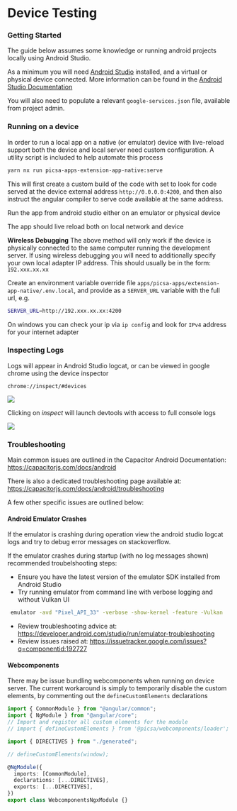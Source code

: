 # Device Testing

### Getting Started

The guide below assumes some knowledge or running android projects locally using Android Studio.

As a minimum you will need [Android Studio](https://developer.android.com/studio) installed, and a virtual or physical device connected.
More information can be found in the [Android Studio Documentation](https://developer.android.com/studio/run)

You will also need to populate a relevant `google-services.json` file, available from project admin.

### Running on a device

In order to run a local app on a native (or emulator) device with live-reload support both the device and local server need custom configuration.
A utility script is included to help automate this process

```sh
yarn nx run picsa-apps-extension-app-native:serve
```

This will first create a custom build of the code with set to look for code served at the device external address `http://0.0.0.0:4200`,
and then also instruct the angular compiler to serve code available at the same address.

Run the app from android studio either on an emulator or physical device

The app should live reload both on local network and device

**Wireless Debugging**
The above method will only work if the device is physically connected to the same computer running the development server.
If using wireless debugging you will need to additionally specify your own local adapter IP address. This should usually be in the form:
`192.xxx.xx.xx`

Create an environment variable override file `apps/picsa-apps/extension-app-native/.env.local`, and provide as a `SERVER_URL` variable with the full url, e.g.

```sh
SERVER_URL=http://192.xxx.xx.xx:4200
```

On windows you can check your ip via `ip config` and look for `IPv4` address for your internet adapter

### Inspecting Logs

Logs will appear in Android Studio logcat, or can be viewed in google chrome using the device inspector

`chrome://inspect/#devices`

![](./images/chrome-device-inspector.png)

Clicking on _inspect_ will launch devtools with access to full console logs

![](./images/chrome-device-inspector-2.png)

### Troubleshooting

Main common issues are outlined in the Capacitor Android Documentation:
https://capacitorjs.com/docs/android

There is also a dedicated troubleshooting page available at:
https://capacitorjs.com/docs/android/troubleshooting

A few other specific issues are outlined below:

#### Android Emulator Crashes

If the emulator is crashing during operation view the android studio logcat logs and try to debug error messages on stackoverflow.

If the emulator crashes during startup (with no log messages shown) recommended troubelshooting steps:

- Ensure you have the latest version of the emulator SDK installed from Android Studio
- Try running emulator from command line with verbose logging and without Vulkan UI

```sh
 emulator -avd "Pixel_API_33" -verbose -show-kernel -feature -Vulkan
```

- Review troubleshooting advice at: https://developer.android.com/studio/run/emulator-troubleshooting
- Review issues raised at: https://issuetracker.google.com/issues?q=componentid:192727

#### Webcomponents

There may be issue bundling webcomponents when running on device server.
The current workaround is simply to temporarily disable the custom elements, by commenting out the `defineCustomElements` declarations

```ts {4,8} showLineNumbers filename="libs/webcomponents-ngx/src/lib/webcomponents-ngx.module.ts"
import { CommonModule } from "@angular/common";
import { NgModule } from "@angular/core";
// Import and register all custom elements for the module
// import { defineCustomElements } from '@picsa/webcomponents/loader';

import { DIRECTIVES } from "./generated";

// defineCustomElements(window);

@NgModule({
  imports: [CommonModule],
  declarations: [...DIRECTIVES],
  exports: [...DIRECTIVES],
})
export class WebcomponentsNgxModule {}
```
